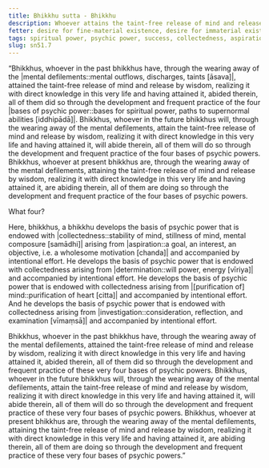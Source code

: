 ```yaml
---
title: Bhikkhu sutta - Bhikkhu
description: Whoever attains the taint-free release of mind and release by wisdom, does so through the development and frequent practice of the four bases of psychic powers.
fetter: desire for fine-material existence, desire for immaterial existence, conceit, restlessness, ignorance
tags: spiritual power, psychic power, success, collectedness, aspiration, persistence, energy, mind, investigation, reflection, close examination, sn, sn45-56, sn51
slug: sn51.7
---
```


“Bhikkhus, whoever in the past bhikkhus have, through the wearing away of the |mental defilements::mental outflows, discharges, taints [āsava]|, attained the taint-free release of mind and release by wisdom, realizing it with direct knowledge in this very life and having attained it, abided therein, all of them did so through the development and frequent practice of the four |bases of psychic power::bases for spiritual power, paths to supernormal abilities [iddhipādā]|. Bhikkhus, whoever in the future bhikkhus will, through the wearing away of the mental defilements, attain the taint-free release of mind and release by wisdom, realizing it with direct knowledge in this very life and having attained it, will abide therein, all of them will do so through the development and frequent practice of the four bases of psychic powers. Bhikkhus, whoever at present bhikkhus are, through the wearing away of the mental defilements, attaining the taint-free release of mind and release by wisdom, realizing it with direct knowledge in this very life and having attained it, are abiding therein, all of them are doing so through the development and frequent practice of the four bases of psychic powers.

What four?

Here, bhikkhus, a bhikkhu develops the basis of psychic power that is endowed with |collectedness::stability of mind, stillness of mind, mental composure [samādhi]| arising from |aspiration::a goal, an interest, an objective, i.e. a wholesome motivation [chanda]| and accompanied by intentional effort. He develops the basis of psychic power that is endowed with collectedness arising from |determination::will power, energy [vīriya]| and accompanied by intentional effort. He develops the basis of psychic power that is endowed with collectedness arising from |[purification of] mind::purification of heart [citta]| and accompanied by intentional effort. And he develops the basis of psychic power that is endowed with collectedness arising from |investigation::consideration, reflection, and examination [vīmaṃsā]| and accompanied by intentional effort.

Bhikkhus, whoever in the past bhikkhus have, through the wearing away of the mental defilements, attained the taint-free release of mind and release by wisdom, realizing it with direct knowledge in this very life and having attained it, abided therein, all of them did so through the development and frequent practice of these very four bases of psychic powers. Bhikkhus, whoever in the future bhikkhus will, through the wearing away of the mental defilements, attain the taint-free release of mind and release by wisdom, realizing it with direct knowledge in this very life and having attained it, will abide therein, all of them will do so through the development and frequent practice of these very four bases of psychic powers. Bhikkhus, whoever at present bhikkhus are, through the wearing away of the mental defilements, attaining the taint-free release of mind and release by wisdom, realizing it with direct knowledge in this very life and having attained it, are abiding therein, all of them are doing so through the development and frequent practice of these very four bases of psychic powers.”